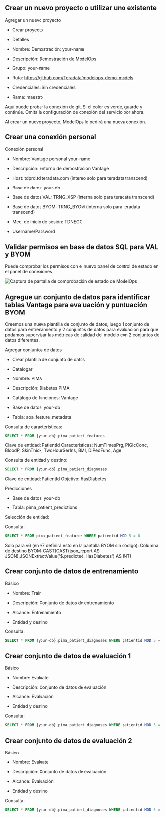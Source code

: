 ## Crear un nuevo proyecto o utilizar uno existente

Agregar un nuevo proyecto

* Crear proyecto

* Detalles

* Nombre: Demostración: your-name

* Descripción: Demostración de ModelOps

* Grupo: your-name

* Ruta: https://github.com/Teradata/modelops-demo-models

* Credenciales: Sin credenciales

* Rama: maestro

Aquí puede probar la conexión de git. Si el color es verde, guarde y continúe. Omita la configuración de conexión del servicio por ahora.

Al crear un nuevo proyecto, ModelOps le pedirá una nueva conexión. 

## Crear una conexión personal

Conexión personal

* Nombre: Vantage personal your-name

* Descripción: entorno de demostración Vantage

* Host: tdprd.td.teradata.com (interno solo para teradata transcend)

* Base de datos: your-db

* Base de datos VAL: TRNG_XSP (interna solo para teradata transcend)

* Base de datos BYOM: TRNG_BYOM (interna solo para teradata transcend)

* Mec. de inicio de sesión: TDNEGO

* Username/Password

## Validar permisos en base de datos SQL para VAL y BYOM

Puede comprobar los permisos con el nuevo panel de control de estado en el panel de conexiones

![Captura de pantalla de comprobación de estado de ModelOps](../modelops/images/ModelOps_Healthcheck.png)

## Agregue un conjunto de datos para identificar tablas Vantage para evaluación y puntuación BYOM

Creemos una nueva plantilla de conjunto de datos, luego 1 conjunto de datos para entrenamiento y 2 conjuntos de datos para evaluación para que podamos supervisar las métricas de calidad del modelo con 2 conjuntos de datos diferentes.

Agregar conjuntos de datos

* Crear plantilla de conjunto de datos

* Catalogar

* Nombre: PIMA

* Descripción: Diabetes PIMA

* Catálogo de funciones: Vantage

* Base de datos: your-db

* Tabla: aoa_feature_metadata

Consulta de características:
``` sql
SELECT * FROM {your-db}.pima_patient_features
```
Clave de entidad: PatientId Características: NumTimesPrg, PlGlcConc, BloodP, SkinThick, TwoHourSerIns, BMI, DiPedFunc, Age

Consulta de entidad y destino: 
``` sql
SELECT * FROM {your-db}.pima_patient_diagnoses
```
Clave de entidad: PatientId Objetivo: HasDiabetes

Predicciones

* Base de datos: your-db

* Tabla: pima_patient_predictions

Selección de entidad: 

Consulta: 
``` sql
SELECT * FROM pima_patient_features WHERE patientid MOD 5 = 0
```
Solo para v6 (en v7 definirá esto en la pantalla BYOM sin código): Columna de destino BYOM: CAST(CAST(json_report AS JSON).JSONExtractValue('$.predicted_HasDiabetes') AS INT)

## Crear conjunto de datos de entrenamiento

Básico

* Nombre: Train

* Descripción: Conjunto de datos de entrenamiento

* Alcance: Entrenamiento

* Entidad y destino

Consulta: 
``` sql
SELECT * FROM {your-db}.pima_patient_diagnoses WHERE patientid MOD 5 = 1
```

## Crear conjunto de datos de evaluación 1

Básico

* Nombre: Evaluate

* Descripción: Conjunto de datos de evaluación

* Alcance: Evaluación

* Entidad y destino

Consulta: 
``` sql
SELECT * FROM {your-db}.pima_patient_diagnoses WHERE patientid MOD 5 = 2
```


## Crear conjunto de datos de evaluación 2

Básico

* Nombre: Evaluate

* Descripción: Conjunto de datos de evaluación

* Alcance: Evaluación

* Entidad y destino

Consulta: 
``` sql
SELECT * FROM {your-db}.pima_patient_diagnoses WHERE patientid MOD 5 = 3
```